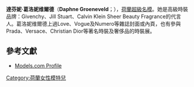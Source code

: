 {{藝人
| 姓名     = 達芬妮·葛洛妮维爾德
| 類型     = 模特兒
| 圖片     = Daphne Groeneveld.jpg
| 圖片尺寸 = 
| 圖片簡介 = 
| 英文名   = Daphne Groeneveld
| 綽號     = 
| 其他藝名 =
| 國籍     = 
| 出生日期 = {{birth date and age|1994|12|24}}
| 出生地點 = {{HOL}}[[萊德多普|萊德多普]]
| 逝世日期 = 
| 逝世地點 = 
| 職業     = 模特兒
| 語言     = 
| 教育程度 = 
| 宗教信仰 = 
| 配偶     = 
| 兒女     = 
| 父母     = 
| 出身地   = 
| 出道作   = 
| 出道日期 = 
| 代表作   = 
| 活躍年代 = 2010年至今
| 唱片公司 = 
| 經紀公司 = {{USA}}Supreme<br/>{{UK}}Select Models<br/>{{FRA}}Women<br/>{{ITA}}Women
| 網站     = 
| 相關團體 = 
| 獎項     = 
| IMDb    = 
}}

'''達芬妮·葛洛妮维爾德'''（'''Daphne Groeneveld'''；{{bd|1994年|12月24日|catIdx=G}}），[[荷蘭|荷蘭]][[超級名模|超級名模]]。她是高級時裝品牌：Givenchy、Jill Stuart、Calvin Klein Sheer Beauty Fragrance的代言人。葛洛妮维爾德上過Love、Vogue及Numero等雜誌封面或內頁，也有參與Prada、Versace、Christian Dior等著名時裝及奢侈品的時裝展。

== 參考文獻 ==
* [http://models.com/people/daphne-groeneveld Models.com Profile] {{Wayback|url=http://models.com/people/daphne-groeneveld |date=20120314162049 }}

{{netherlands-bio-stub}}
{{超模世界排名前十位}}
{{DEFAULTSORT:Groenevld, Daphne}}
[[Category:荷蘭女性模特兒|Category:荷蘭女性模特兒]]